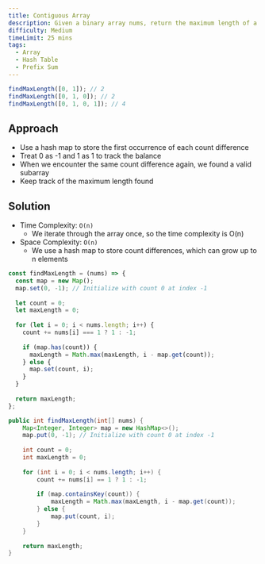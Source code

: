 ```yaml
---
title: Contiguous Array
description: Given a binary array nums, return the maximum length of a contiguous subarray with an equal number of 0 and 1.
difficulty: Medium
timeLimit: 25 mins
tags:
  - Array
  - Hash Table
  - Prefix Sum
---
```


```js title="Example"
findMaxLength([0, 1]); // 2
findMaxLength([0, 1, 0]); // 2
findMaxLength([0, 1, 0, 1]); // 4
```

## Approach

- Use a hash map to store the first occurrence of each count difference
- Treat 0 as -1 and 1 as 1 to track the balance
- When we encounter the same count difference again, we found a valid subarray
- Keep track of the maximum length found

## Solution

- Time Complexity: `O(n)`
  - We iterate through the array once, so the time complexity is O(n)
- Space Complexity: `O(n)`
  - We use a hash map to store count differences, which can grow up to n elements

```js tab="JavaScript"
const findMaxLength = (nums) => {
  const map = new Map();
  map.set(0, -1); // Initialize with count 0 at index -1
  
  let count = 0;
  let maxLength = 0;
  
  for (let i = 0; i < nums.length; i++) {
    count += nums[i] === 1 ? 1 : -1;
    
    if (map.has(count)) {
      maxLength = Math.max(maxLength, i - map.get(count));
    } else {
      map.set(count, i);
    }
  }
  
  return maxLength;
};
```

```java tab="Java"
public int findMaxLength(int[] nums) {
    Map<Integer, Integer> map = new HashMap<>();
    map.put(0, -1); // Initialize with count 0 at index -1
    
    int count = 0;
    int maxLength = 0;
    
    for (int i = 0; i < nums.length; i++) {
        count += nums[i] == 1 ? 1 : -1;
        
        if (map.containsKey(count)) {
            maxLength = Math.max(maxLength, i - map.get(count));
        } else {
            map.put(count, i);
        }
    }
    
    return maxLength;
}
```
